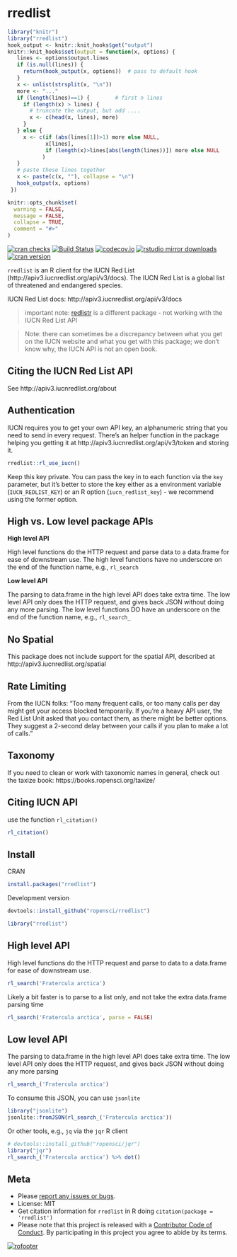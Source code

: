 rredlist
========

```r
library("knitr")
library("rredlist")
hook_output <- knitr::knit_hooks$get("output")
knitr::knit_hooks$set(output = function(x, options) {
   lines <- options$output.lines
   if (is.null(lines)) {
     return(hook_output(x, options))  # pass to default hook
   }
   x <- unlist(strsplit(x, "\n"))
   more <- "..."
   if (length(lines)==1) {        # first n lines
     if (length(x) > lines) {
       # truncate the output, but add ....
       x <- c(head(x, lines), more)
     }
   } else {
     x <- c(if (abs(lines[1])>1) more else NULL,
            x[lines],
            if (length(x)>lines[abs(length(lines))]) more else NULL
           )
   }
   # paste these lines together
   x <- paste(c(x, ""), collapse = "\n")
   hook_output(x, options)
 })

knitr::opts_chunk$set(
  warning = FALSE,
  message = FALSE,
  collapse = TRUE,
  comment = "#>"
)
```

[![cran checks](https://cranchecks.info/badges/worst/rredlist)](https://cranchecks.info/pkgs/rredlist)
[![Build Status](https://travis-ci.org/ropensci/rredlist.svg?branch=master)](https://travis-ci.org/ropensci/rredlist)
[![codecov.io](https://codecov.io/github/ropensci/rredlist/coverage.svg?branch=master)](https://codecov.io/github/ropensci/rredlist?branch=master)
[![rstudio mirror downloads](https://cranlogs.r-pkg.org/badges/rredlist)](https://github.com/metacran/cranlogs.app)
[![cran version](https://www.r-pkg.org/badges/version/rredlist)](https://cran.r-project.org/package=rredlist)

`rredlist` is an R client for the IUCN Red List (http://apiv3.iucnredlist.org/api/v3/docs). 
The IUCN Red List is a global list of threatened and endangered species.

IUCN Red List docs: http://apiv3.iucnredlist.org/api/v3/docs

> important note: [redlistr][] is a different package - not working with the IUCN Red List API

> Note: there can sometimes be a discrepancy between what you get on the IUCN website and what
> you get with this package; we don't know why, the IUCN API is not an open book.

## Citing the IUCN Red List API

See http://apiv3.iucnredlist.org/about

## Authentication

IUCN requires you to get your own API key, an alphanumeric string that you need to send in every request. There's an helper function in the package helping you getting it at http://apiv3.iucnredlist.org/api/v3/token and storing it.

```r
rredlist::rl_use_iucn()
```

Keep this key private. You can pass the key in to each function via the `key` parameter, but it's better to store the key either as a environment variable (`IUCN_REDLIST_KEY`) or an R option (`iucn_redlist_key`) - we recommend using the former option.

## High vs. Low level package APIs

__High level API__

High level functions do the HTTP request and parse data to a data.frame for
ease of downstream use. The high level functions have no underscore on the end
of the function name, e.g., `rl_search`

__Low level API__

The parsing to data.frame in the high level API does take extra time. The low
level API only does the HTTP request, and gives back JSON without doing any
more parsing. The low level functions DO have an underscore on the end
of the function name, e.g., `rl_search_`

## No Spatial

This package does not include support for the spatial API, described at
http://apiv3.iucnredlist.org/spatial

## Rate Limiting

From the IUCN folks: "Too many frequent calls, or too many calls per day
might get your access blocked temporarily. If you're a heavy API user, the
Red List Unit asked that you contact them, as there might be better options.
They suggest a 2-second delay between your calls if you plan to make a
lot of calls."

## Taxonomy

If you need to clean or work with taxonomic names in general, check
out the taxize book: https://books.ropensci.org/taxize/

## Citing IUCN API

use the function `rl_citation()`

```r
rl_citation()
```


## Install

CRAN

```r
install.packages("rredlist")
```

Development version

```r
devtools::install_github("ropensci/rredlist")
```

```r
library("rredlist")
```

## High level API

High level functions do the HTTP request and parse to data to a data.frame for ease
of downstream use.

```r
rl_search('Fratercula arctica')
```

Likely a bit faster is to parse to a list only, and not take the extra data.frame parsing time

```r
rl_search('Fratercula arctica', parse = FALSE)
```

## Low level API

The parsing to data.frame in the high level API does take extra time. The low level API
only does the HTTP request, and gives back JSON without doing any more parsing

```r
rl_search_('Fratercula arctica')
```

To consume this JSON, you can use `jsonlite`

```r
library("jsonlite")
jsonlite::fromJSON(rl_search_('Fratercula arctica'))
```

Or other tools, e.g., `jq` via the `jqr` R client

```r
# devtools::install_github("ropensci/jqr")
library("jqr")
rl_search_('Fratercula arctica') %>% dot()
```

## Meta

* Please [report any issues or bugs](https://github.com/ropensci/rredlist/issues).
* License: MIT
* Get citation information for `rredlist` in R doing `citation(package = 'rredlist')`
* Please note that this project is released with a [Contributor Code of Conduct][coc]. By participating in this project you agree to abide by its terms.

[![rofooter](https://ropensci.org/public_images/github_footer.png)](https://ropensci.org)


[token]: http://apiv3.iucnredlist.org/api/v3/token
[redlistr]: https://github.com/red-list-ecosystem/redlistr
[coc]: https://github.com/ropensci/rredlist/blob/master/CODE_OF_CONDUCT.md
